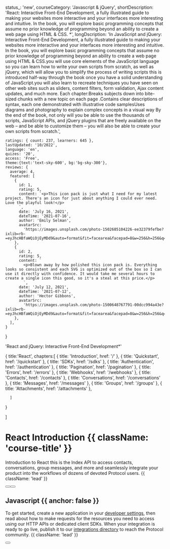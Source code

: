 
  status_: 'new',
  courseCategory: 'Javascript & jQuery',
  shortDescription:
    'React: Interactive Front-End Development, a fully illustrated guide to making your websites more interactive and your interfaces more interesting and intuitive. In the book, you will explore basic programming concepts that assume no prior knowledge of programming beyond an ability to create a web page using HTML & CSS. *',
  longDscription:
    'In JavaScript and jQuery: Interactive Front-End Development, a fully illustrated guide to making your websites more interactive and your interfaces more interesting and intuitive. In the book, you will explore basic programming concepts that assume no prior knowledge of programming beyond an ability to create a web page using HTML & CSS.you will use core elements of the JavaScript language so you can learn how to write your own scripts from scratch, as well as jQuery, which will allow you to simplify the process of writing scripts this is introduced half-way through the book once you have a solid understanding of JavaScript.you will also learn to recreate techniques you have seen on other web sites such as sliders, content filters, form validation, Ajax content updates, and much more. Each chapter:Breaks subjects down into bite-sized chunks with a new topic on each page .Contains clear descriptions of syntax, each one demonstrated with illustrative code samplesUses diagrams and photography to explain complex concepts in a visual way By the end of the book, not only will you be able to use the thousands of scripts, JavaScript APIs, and jQuery plugins that are freely available on the web – and be able to customize them – you will also be able to create your own scripts from scratch.',

    ratings: { count: 237, learners: 645 },
    lastUpdated: '10/2022',
    language: 'en',
    quizes: '20',
    access: 'Free',
    theme:{text:'text-sky-600', bg:'bg-sky-300'},
    reviews: {
      average: 4,
      featured: [
        {
          id: 1,
          rating: 5,
          content: `<p>This icon pack is just what I need for my latest project. There's an icon for just about anything I could ever need. Love the playful look!</p>
          `,
          date: 'July 16, 2021',
          dateTime: '2021-07-16',
          author: 'Emily Selman',
          avatarSrc:
            'https://images.unsplash.com/photo-1502685104226-ee32379fefbe?ixlib=rb-=eyJhcHBfaWQiOjEyMDd9&auto=format&fit=facearea&facepad=8&w=256&h=256&q=80',
        },
        {
          id: 2,
          rating: 5,
          content: `
            <p>Blown away by how polished this icon pack is. Everything looks so consistent and each SVG is optimized out of the box so I can use it directly with confidence. It would take me several hours to create a single icon this good, so it's a steal at this price.</p>
            `,
          date: 'July 12, 2021',
          dateTime: '2021-07-12',
          author: 'Hector Gibbons',
          avatarSrc:
            'https://images.unsplash.com/photo-1500648767791-00dcc994a43e?ixlib=rb-=eyJhcHBfaWQiOjEyMDd9&auto=format&fit=facearea&facepad=8&w=256&h=256&q=80',
        },
      ],
    }

}

  'React and jQuery: Interactive Front-End Development*'


  {
    title:'React',
    chapters:[
      { title: 'Introduction', href: '/' },
      { title: 'Quickstart', href: '/quickstart' },
      { title: 'SDKs', href: '/sdks' },
      { title: 'Authentication', href: '/authentication' },
      { title: 'Pagination', href: '/pagination' },
      { title: 'Errors', href: '/errors' },
      { title: 'Webhooks', href: '/webhooks' },
      { title: 'Contacts', href: '/contacts' },
      { title: 'Conversations', href: '/conversations' },
      { title: 'Messages', href: '/messages' },
      { title: 'Groups', href: '/groups' },
      { title: 'Attachments', href: '/attachments' },

      ]

}

]

<HeroPattern />

# React Introduction {{ className: 'course-title' }}

Introduction to React this is the Index API to access contacts, conversations, group messages, and more and seamlessly integrate your product into the workflows of dozens of devoted Protocol users. {{ className: 'lead' }}

<div className="not-prose mb-16 mt-6 flex gap-3">
  <Button href="/quickstart" arrow="right" children="Quickstart" />
  <Button href="/sdks" variant="outline" children="Explore SDKs" />
</div>

## Javascript {{ anchor: false }}

To get started, create a new application in your [developer settings](#), then read about how to make requests for the resources you need to access using our HTTP APIs or dedicated client SDKs. When your integration is ready to go live, publish it to our [integrations directory](#) to reach the Protocol community. {{ className: 'lead' }}

<div className="not-prose">
  <Button
    href="/sdks"
    variant="text"
    arrow="right"
    children="Get your API key"
  />
</div>

<Guides />

<Resources />

